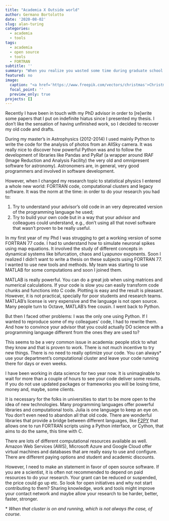 ```yaml
---
title: "Academia X Outside world"
author: Germano Bortolotto
date: '2020-08-02'
slug: alan-turing
categories:
  - academia
  - tools
tags:
  - academia
  - open source
  - tools
  - FORTRAN
subtitle: ''
summary: "When you realize you wasted some time during graduate school: there is much out there... Why don't you open yourself to it?"
featured: no
image:
  caption: "<a href='https://www.freepik.com/vectors/christmas'>Christmas vector created by upklyak - www.freepik.com</a>"
  focal_point: ''
  preview_only: true
projects: []
---
```

  
Recently I have been in touch with my PhD advisor in order to [re]write some papers that I put on indefinite hiatus since I presented my thesis. I don't like the sensation of having unfinished work, so I decided to recover my old code and drafts.

During my master's in Astrophysics (2012-2014) I used mainly Python to write the code for the analysis of photos from an AllSky camera. It was really nice to discover how powerful Python was and to follow the development of libraries like Pandas and PyRaf (a wrapper around IRAF (Image Reduction and Analysis Facility) the very old and omnipresent software for astronomy). Astronomers are, in general, very good programmers and involved in software development.

However, when I changed my research topic to statistical physics I entered a whole new world: FORTRAN code, computational clusters and legacy software. It was the norm at the time: in order to do your research you had to:

1. Try to understand your advisor's old code in an very deprecated version of the programming language he used;
2. Try to build your own code but in a way that your advisor and colleagues could understand, e.g., don't using all that novel software that wasn't proven to be really useful.

In my first year of my Phd I was strugging to get a working version of some FORTRAN 77 code. I had to understand how to simulate neuronal spikes using map equations. It involved the study of different concepts in dynamical systems like bifurcation, chaos and Lyapunov exponents. Soon I realized I didn't want to write a thesis on these subjects using FORTRAN 77. I wanted to use new tools and methods. My team was starting to use MATLAB for some computations and soon I joined them.

MATLAB is really powerful. You can do a great job when using matrices and numerical calculations. If your code is slow you can easily transform code chunks and functions into C code. Plotting is easy and the result is pleasant. However, it is not practical, specially for poor students and research teams. MATLAB's license is very expensive and the language is not open source. Many people turn to Octave, MATLAB's free cousin. I went back to Python.

But then I faced other problems: I was the only one using Python. If I wanted to reproduce some of my colleagues' code, I had to rewrite them. And how to convince your advisor that you could actually DO science with a programming language different from the ones they are used to?

This seems to be a very common issue in academia: people stick to what they know and that is proven to work. There is not much incentive to try new things. There is no need to really optimize your code. You can always* use your department's computational cluster and leave your code running there for days or even weeks.

I have been working in data science for two year now. It is unimaginable to wait for more than a couple of hours to see your code deliver some results. If you do not use updated packages or frameworks you will be losing time, money and, maybe, some clients.

It is necessary for the folks in universities to start to be more open to the idea of new technologies. Many programming languages offer powerful libraries and computational tools. Julia is one language to keep an eye on. You don't even need to abandon all that old code. There are wonderful libraries that provide a bridge between different languages, like [F2PY](https://numpy.org/doc/stable/f2py/) that allows one to run FORTRAN scripts using a Python interface, or Cython, that aims to do the same, this time with C.

There are lots of different computational resources available as well. Amazon Web Services (AWS), Microsoft Azure and Google Cloud offer virtual machines and databases that are really easy to use and configure. There are different paying options and student and academic discounts.

However, I need to make an statement in favor of open source software. If you are a scientist, it is often not recommended to depend on paid resources to do your research. Your grant can be reduced or suspended, the price could go up etc. So look for open initiatives and why not start contributing to them? Sharing knowledge, work and tools might improve your contact network and maybe allow your research to be harder, better, faster, stronger.

\* _When that cluster is on and running, which is not always the case, of course._
